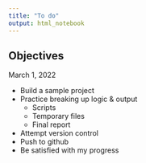 ```yaml
---
title: "To do"
output: html_notebook
---
```


## Objectives

March 1, 2022

- Build a sample project
- Practice breaking up logic & output
  - Scripts
  - Temporary files
  - Final report
- Attempt version control
- Push to github
- Be satisfied with my progress